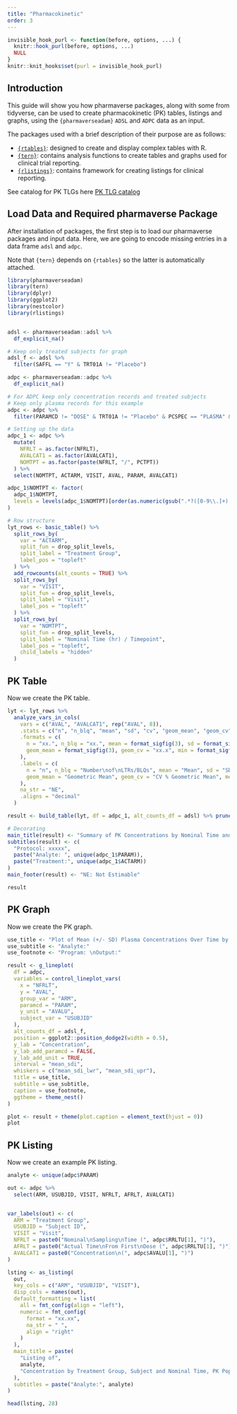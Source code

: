 ```yaml
---
title: "Pharmacokinetic"
order: 3
---
```



```r
invisible_hook_purl <- function(before, options, ...) {
  knitr::hook_purl(before, options, ...)
  NULL
}
knitr::knit_hooks$set(purl = invisible_hook_purl)
```

## Introduction

This guide will show you how pharmaverse packages, along with some from tidyverse, can be used to create pharmacokinetic (PK) tables, listings and graphs, using the `{pharmaverseadam}` `ADSL` and `ADPC` data as an input.

The packages used with a brief description of their purpose are as follows:

* [`{rtables}`](https://insightsengineering.github.io/rtables/): designed to create and display complex tables with R.
* [`{tern}`](https://insightsengineering.github.io/tern/): contains analysis functions to create tables and graphs used for clinical trial reporting. 
* [`{rlistings}`](https://insightsengineering.github.io/rlistings/): contains framework for creating listings for clinical reporting. 

See catalog for PK TLGs here [PK TLG catalog](https://insightsengineering.github.io/tlg-catalog/stable/)

## Load Data and Required pharmaverse Package

After installation of packages, the first step is to load our pharmaverse packages and input data. Here, we are going to encode missing entries in a data frame `adsl` and `adpc`.

Note that `{tern}` depends on `{rtables}` so the latter is automatically attached.

```r
library(pharmaverseadam)
library(tern)
library(dplyr)
library(ggplot2)
library(nestcolor)
library(rlistings)


adsl <- pharmaverseadam::adsl %>%
  df_explicit_na()

# Keep only treated subjects for graph
adsl_f <- adsl %>%
  filter(SAFFL == "Y" & TRT01A != "Placebo")

adpc <- pharmaverseadam::adpc %>%
  df_explicit_na()

# For ADPC keep only concentration records and treated subjects
# Keep only plasma records for this example
adpc <- adpc %>%
  filter(PARAMCD != "DOSE" & TRT01A != "Placebo" & PCSPEC == "PLASMA" & ANL02FL == "Y")

# Setting up the data
adpc_1 <- adpc %>%
  mutate(
    NFRLT = as.factor(NFRLT),
    AVALCAT1 = as.factor(AVALCAT1),
    NOMTPT = as.factor(paste(NFRLT, "/", PCTPT))
  ) %>%
  select(NOMTPT, ACTARM, VISIT, AVAL, PARAM, AVALCAT1)

adpc_1$NOMTPT <- factor(
  adpc_1$NOMTPT,
  levels = levels(adpc_1$NOMTPT)[order(as.numeric(gsub(".*?([0-9\\.]+).*", "\\1", levels(adpc_1$NOMTPT))))]
)

# Row structure
lyt_rows <- basic_table() %>%
  split_rows_by(
    var = "ACTARM",
    split_fun = drop_split_levels,
    split_label = "Treatment Group",
    label_pos = "topleft"
  ) %>%
  add_rowcounts(alt_counts = TRUE) %>%
  split_rows_by(
    var = "VISIT",
    split_fun = drop_split_levels,
    split_label = "Visit",
    label_pos = "topleft"
  ) %>%
  split_rows_by(
    var = "NOMTPT",
    split_fun = drop_split_levels,
    split_label = "Nominal Time (hr) / Timepoint",
    label_pos = "topleft",
    child_labels = "hidden"
  )
```

## PK Table

Now we create the PK table.

```r
lyt <- lyt_rows %>%
  analyze_vars_in_cols(
    vars = c("AVAL", "AVALCAT1", rep("AVAL", 8)),
    .stats = c("n", "n_blq", "mean", "sd", "cv", "geom_mean", "geom_cv", "median", "min", "max"),
    .formats = c(
      n = "xx.", n_blq = "xx.", mean = format_sigfig(3), sd = format_sigfig(3), cv = "xx.x", median = format_sigfig(3),
      geom_mean = format_sigfig(3), geom_cv = "xx.x", min = format_sigfig(3), max = format_sigfig(3)
    ),
    .labels = c(
      n = "n", n_blq = "Number\nof\nLTRs/BLQs", mean = "Mean", sd = "SD", cv = "CV (%) Mean",
      geom_mean = "Geometric Mean", geom_cv = "CV % Geometric Mean", median = "Median", min = "Minimum", max = "Maximum"
    ),
    na_str = "NE",
    .aligns = "decimal"
  )

result <- build_table(lyt, df = adpc_1, alt_counts_df = adsl) %>% prune_table()

# Decorating
main_title(result) <- "Summary of PK Concentrations by Nominal Time and Treatment: PK Evaluable"
subtitles(result) <- c(
  "Protocol: xxxxx",
  paste("Analyte: ", unique(adpc_1$PARAM)),
  paste("Treatment:", unique(adpc_1$ACTARM))
)
main_footer(result) <- "NE: Not Estimable"

result
```


## PK Graph

Now we create the PK graph.

```r
use_title <- "Plot of Mean (+/- SD) Plasma Concentrations Over Time by Treatment, \nPK Evaluable Patients"
use_subtitle <- "Analyte:"
use_footnote <- "Program: \nOutput:"

result <- g_lineplot(
  df = adpc,
  variables = control_lineplot_vars(
    x = "NFRLT",
    y = "AVAL",
    group_var = "ARM",
    paramcd = "PARAM",
    y_unit = "AVALU",
    subject_var = "USUBJID"
  ),
  alt_counts_df = adsl_f,
  position = ggplot2::position_dodge2(width = 0.5),
  y_lab = "Concentration",
  y_lab_add_paramcd = FALSE,
  y_lab_add_unit = TRUE,
  interval = "mean_sdi",
  whiskers = c("mean_sdi_lwr", "mean_sdi_upr"),
  title = use_title,
  subtitle = use_subtitle,
  caption = use_footnote,
  ggtheme = theme_nest()
)

plot <- result + theme(plot.caption = element_text(hjust = 0))
plot
```

## PK Listing

Now we create an example PK listing.

```r
analyte <- unique(adpc$PARAM)

out <- adpc %>%
  select(ARM, USUBJID, VISIT, NFRLT, AFRLT, AVALCAT1)


var_labels(out) <- c(
  ARM = "Treatment Group",
  USUBJID = "Subject ID",
  VISIT = "Visit",
  NFRLT = paste0("Nominal\nSampling\nTime (", adpc$RRLTU[1], ")"),
  AFRLT = paste0("Actual Time\nFrom First\nDose (", adpc$RRLTU[1], ")"),
  AVALCAT1 = paste0("Concentration\n(", adpc$AVALU[1], ")")
)

lsting <- as_listing(
  out,
  key_cols = c("ARM", "USUBJID", "VISIT"),
  disp_cols = names(out),
  default_formatting = list(
    all = fmt_config(align = "left"),
    numeric = fmt_config(
      format = "xx.xx",
      na_str = " ",
      align = "right"
    )
  ),
  main_title = paste(
    "Listing of",
    analyte,
    "Concentration by Treatment Group, Subject and Nominal Time, PK Population\nProtocol: xxnnnnn"
  ),
  subtitles = paste("Analyte:", analyte)
)

head(lsting, 28)
```



